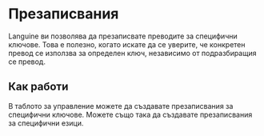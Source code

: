 # Презаписвания

Languine ви позволява да презаписвате преводите за специфични ключове. Това е полезно, когато искате да се уверите, че конкретен превод се използва за определен ключ, независимо от подразбиращия се превод.

## Как работи

В таблото за управление можете да създавате презаписвания за специфични ключове. Можете също така да създавате презаписвания за специфични езици.